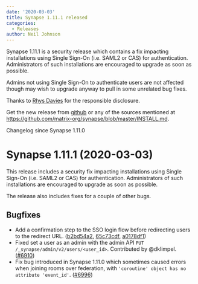 ```yaml
---
date: '2020-03-03'
title: Synapse 1.11.1 released
categories:
  - Releases
author: Neil Johnson
---
```


Synapse 1.11.1 is a security release which contains a fix impacting installations using Single Sign-On (i.e. SAML2 or CAS) for authentication. Administrators of such installations are encouraged to upgrade as soon as possible.

Admins not using Single Sign-On to authenticate users are not affected though may wish to upgrade anyway to pull in some unrelated bug fixes.

Thanks to [Rhys Davies](https://twitter.com/rhysmdnz) for the responsible disclosure.

Get the new release from [github](https://github.com/matrix-org/synapse/releases/tag/v1.11.1) or any of the sources mentioned at https://github.com/matrix-org/synapse/blob/master/INSTALL.md.


Changelog since Synapse 1.11.0

Synapse 1.11.1 (2020-03-03)
===========================

This release includes a security fix impacting installations using Single Sign-On (i.e. SAML2 or CAS) for authentication. Administrators of such installations are encouraged to upgrade as soon as possible.

The release also includes fixes for a couple of other bugs.

Bugfixes
--------

- Add a confirmation step to the SSO login flow before redirecting users to the redirect URL. ([b2bd54a2](https://github.com/matrix-org/synapse/commit/b2bd54a2e31d9a248f73fadb184ae9b4cbdb49f9), [65c73cdf](https://github.com/matrix-org/synapse/commit/65c73cdfec1876a9fec2fd2c3a74923cd146fe0b), [a0178df1](https://github.com/matrix-org/synapse/commit/a0178df10422a76fd403b82d2b2a4ed28a9a9d1e))
- Fixed set a user as an admin with the admin API `PUT /_synapse/admin/v2/users/<user_id>`. Contributed by @dklimpel. ([\#6910](https://github.com/matrix-org/synapse/issues/6910))
- Fix bug introduced in Synapse 1.11.0 which sometimes caused errors when joining rooms over federation, with `'coroutine' object has no attribute 'event_id'`. ([\#6996](https://github.com/matrix-org/synapse/issues/6996))